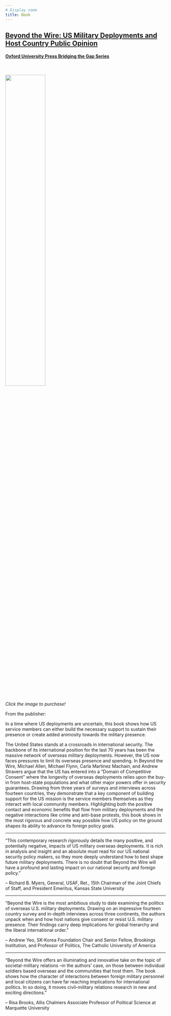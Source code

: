---
# Display name
title: Book
---

## [Beyond the Wire: US Military Deployments and Host Country Public Opinion](https://a.co/d/7RKUOO7)

#### [Oxford University Press Bridging the Gap Series](https://bridgingthegapproject.org/programs/oup/)

<br>

<a href="https://a.co/d/7RKUOO7">
<img src="files/media/Allen_etal_Beyond_cover_OUP.jpg" style="width: 50%; margin-left: auto; margin-right">
</a>


*Click the image to purchase!*
 
From the publisher: 

In a time where US deployments are uncertain, this book shows how US service members can either build the necessary support to sustain their presence or create added animosity towards the military presence.

The United States stands at a crossroads in international security. The backbone of its international position for the last 70 years has been the massive network of overseas military deployments. However, the US now faces pressures to limit its overseas presence and spending. In Beyond the Wire, Michael Allen, Michael Flynn, Carla Martinez Machain, and Andrew Stravers argue that the US has entered into a "Domain of Competitive Consent" where the longevity of overseas deployments relies upon the buy-in from host-state populations and what other major powers offer in security guarantees. Drawing from three years of surveys and interviews across fourteen countries, they demonstrate that a key component of building support for the US mission is the service members themselves as they interact with local community members. Highlighting both the positive contact and economic benefits that flow from military deployments and the negative interactions like crime and anti-base protests, this book shows in the most rigorous and concrete way possible how US policy on the ground shapes its ability to advance its foreign policy goals. 

---

"This contemporary research rigorously details the many positive, and potentially negative, impacts of US military overseas deployments. It is rich in analysis and insight and an absolute must read for our US national security policy makers, so they more deeply understand how to best shape future military deployments. There is no doubt that Beyond the Wire will have a profound and lasting impact on our national security and foreign policy." 

-- Richard B. Myers, General, USAF, Ret., 15th Chairman of the Joint Chiefs of Staff, and President Emeritus, Kansas State University

---

"Beyond the Wire is the most ambitious study to date examining the politics of overseas U.S. military deployments. Drawing on an impressive fourteen country survey and in-depth interviews across three continents, the authors unpack when and how host nations give consent or resist U.S. military presence. Their findings carry deep implications for global hierarchy and the liberal international order." 

-- Andrew Yeo, SK-Korea Foundation Chair and Senior Fellow, Brookings Institution, and Professor of Politics, The Catholic University of America

---

"Beyond the Wire offers an illuminating and innovative take on the topic of societal-military relations --in the authors' case, on those between individual soldiers based overseas and the communities that host them. The book shows how the character of interactions between foreign military personnel and local citizens can have far reaching implications for international politics. In so doing, it moves civil-military relations research in new and exciting directions." 

-- Risa Brooks, Allis Chalmers Associate Professor of Political Science at Marquette University


